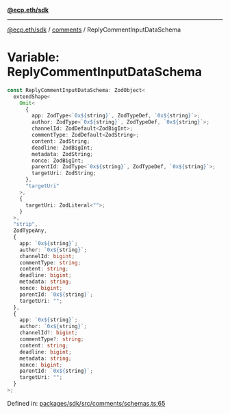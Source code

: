 [**@ecp.eth/sdk**](../../index.mdx)

---

[@ecp.eth/sdk](/sdk-reference/index.mdx) / [comments](/sdk-reference/comments/index.mdx) / ReplyCommentInputDataSchema

# Variable: ReplyCommentInputDataSchema

```ts
const ReplyCommentInputDataSchema: ZodObject<
  extendShape<
    Omit<
      {
        app: ZodType<`0x${string}`, ZodTypeDef, `0x${string}`>;
        author: ZodType<`0x${string}`, ZodTypeDef, `0x${string}`>;
        channelId: ZodDefault<ZodBigInt>;
        commentType: ZodDefault<ZodString>;
        content: ZodString;
        deadline: ZodBigInt;
        metadata: ZodString;
        nonce: ZodBigInt;
        parentId: ZodType<`0x${string}`, ZodTypeDef, `0x${string}`>;
        targetUri: ZodString;
      },
      "targetUri"
    >,
    {
      targetUri: ZodLiteral<"">;
    }
  >,
  "strip",
  ZodTypeAny,
  {
    app: `0x${string}`;
    author: `0x${string}`;
    channelId: bigint;
    commentType: string;
    content: string;
    deadline: bigint;
    metadata: string;
    nonce: bigint;
    parentId: `0x${string}`;
    targetUri: "";
  },
  {
    app: `0x${string}`;
    author: `0x${string}`;
    channelId?: bigint;
    commentType?: string;
    content: string;
    deadline: bigint;
    metadata: string;
    nonce: bigint;
    parentId: `0x${string}`;
    targetUri: "";
  }
>;
```

Defined in: [packages/sdk/src/comments/schemas.ts:65](https://github.com/ecp-eth/comments-monorepo/blob/main/packages/sdk/src/comments/schemas.ts#L65)
